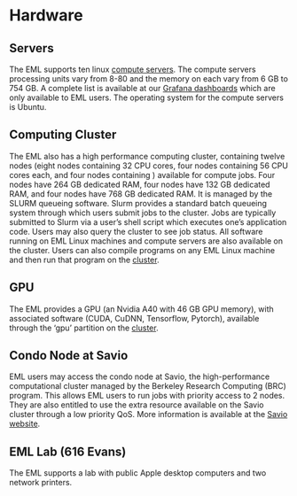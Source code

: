 # Hardware

## Servers

The EML supports ten linux [compute servers](servers.qmd). The compute
servers processing units vary from 8-80 and the memory on each vary from
6 GB to 754 GB. A complete list is available at our [Grafana
dashboards](monitoring.qmd) which are only available to EML users. The
operating system for the compute servers is Ubuntu.

## Computing Cluster

The EML also has a high performance computing cluster, containing twelve
nodes (eight nodes containing 32 CPU cores, four nodes containing 56 CPU
cores each, and four nodes containing ) available for compute jobs. Four
nodes have 264 GB dedicated RAM, four nodes have 132 GB dedicated RAM,
and four nodes have 768 GB dedicated RAM. It is managed by the SLURM
queueing software. Slurm provides a standard batch queueing system
through which users submit jobs to the cluster. Jobs are typically
submitted to Slurm via a user's shell script which executes one's
application code. Users may also query the cluster to see job status.
All software running on EML Linux machines and compute servers are also
available on the cluster. Users can also compile programs on any EML
Linux machine and then run that program on the [cluster](cluster.qmd).

## GPU

The EML provides a GPU (an Nvidia A40 with 46 GB GPU memory), with
associated software (CUDA, CuDNN, Tensorflow, Pytorch), available
through the 'gpu' partition on the [cluster](cluster.qmd).

## Condo Node at Savio

EML users may access the condo node at Savio, the high-performance
computational cluster managed by the Berkeley Research Computing (BRC)
program. This allows EML users to run jobs with priority access to 2
nodes. They are also entitled to use the extra resource available on the
Savio cluster through a low priority QoS. More information is available
at the [Savio
website](http://research-it.berkeley.edu/services/high-performance-computing).

## EML Lab (616 Evans)

The EML supports a lab with public Apple desktop computers and two network printers.
